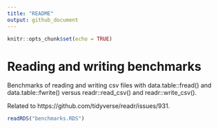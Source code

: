 ```yaml
---
title: "README"
output: github_document
---
```


```r
knitr::opts_chunk$set(echo = TRUE)
```

# Reading and writing benchmarks

Benchmarks of reading and writing csv files with data.table::fread() and data.table::fwrite() versus readr::read_csv() and readr::write_csv(). 

Related to https://github.com/tidyverse/readr/issues/931.

```r
readRDS("benchmarks.RDS")
```
